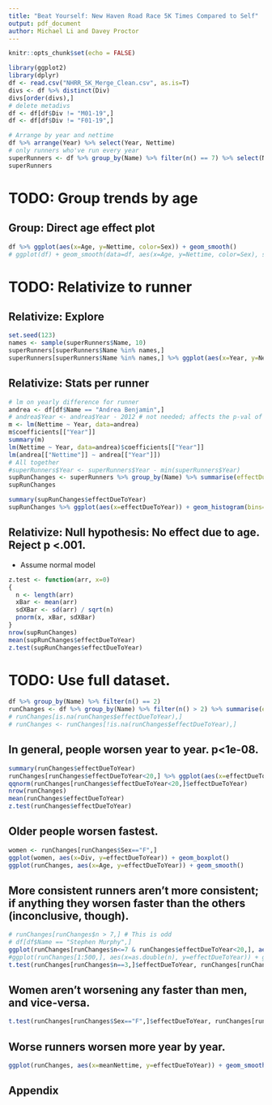 ```yaml
---
title: "Beat Yourself: New Haven Road Race 5K Times Compared to Self"
output: pdf_document
author: Michael Li and Davey Proctor
---
```


```r
knitr::opts_chunk$set(echo = FALSE)
```


```r
library(ggplot2)
library(dplyr)
df <- read.csv("NHRR_5K_Merge_Clean.csv", as.is=T)
divs <- df %>% distinct(Div)
divs[order(divs),]
# delete metadivs
df <- df[df$Div != "M01-19",]
df <- df[df$Div != "F01-19",]
```


```r
# Arrange by year and nettime
df %>% arrange(Year) %>% select(Year, Nettime)
# only runners who've run every year
superRunners <- df %>% group_by(Name) %>% filter(n() == 7) %>% select(Name, Div, Year, Nettime)
superRunners
```

# TODO: Group trends by age

## Group: Direct age effect plot
```r
df %>% ggplot(aes(x=Age, y=Nettime, color=Sex)) + geom_smooth()
# ggplot(df) + geom_smooth(data=df, aes(x=Age, y=Nettime, color=Sex), se=T)
```


# TODO: Relativize to runner
## Relativize: Explore
```r
set.seed(123)
names <- sample(superRunners$Name, 10)
superRunners[superRunners$Name %in% names,]
superRunners[superRunners$Name %in% names,] %>% ggplot(aes(x=Year, y=Nettime, col=Name)) + geom_line()
```

## Relativize: Stats per runner
```r
# lm on yearly difference for runner
andrea <- df[df$Name == "Andrea Benjamin",]
# andrea$Year <- andrea$Year - 2012 # not needed; affects the p-val of intercept but not slope of bestfit line.
m <- lm(Nettime ~ Year, data=andrea)
m$coefficients[["Year"]]
summary(m)
lm(Nettime ~ Year, data=andrea)$coefficients[["Year"]]
lm(andrea[["Nettime"]] ~ andrea[["Year"]])
# All together
#superRunners$Year <- superRunners$Year - min(superRunners$Year)
supRunChanges <- superRunners %>% group_by(Name) %>% summarise(effectDueToYear = lm(Nettime ~ Year)$coefficients[["Year"]])
supRunChanges
```

```r
summary(supRunChanges$effectDueToYear)
supRunChanges %>% ggplot(aes(x=effectDueToYear)) + geom_histogram(bins=50)
```

## Relativize: Null hypothesis: No effect due to age. Reject p <.001.
* Assume normal model
```r
z.test <- function(arr, x=0)
{
  n <- length(arr)
  xBar <- mean(arr)
  sdXBar <- sd(arr) / sqrt(n)
  pnorm(x, xBar, sdXBar)
}
nrow(supRunChanges)
mean(supRunChanges$effectDueToYear)
z.test(supRunChanges$effectDueToYear)
```

# TODO: Use full dataset.

```r
df %>% group_by(Name) %>% filter(n() == 2)
runChanges <- df %>% group_by(Name) %>% filter(n() > 2) %>% summarise(effectDueToYear = lm(Nettime ~ Year)$coefficients[["Year"]], Div=Div[[1]], Age=mean(Age), Sex=Sex[[1]], n=n(), meanNettime=mean(Nettime)) # >2 lest too heavy of tails; not remotely normal. also helps remove NAs in fits.
# runChanges[is.na(runChanges$effectDueToYear),]
# runChanges <- runChanges[!is.na(runChanges$effectDueToYear),]
```

## In general, people worsen year to year. p<1e-08.
```r
summary(runChanges$effectDueToYear)
runChanges[runChanges$effectDueToYear<20,] %>% ggplot(aes(x=effectDueToYear)) + geom_histogram(bins=50)
qqnorm(runChanges[runChanges$effectDueToYear<20,]$effectDueToYear)
nrow(runChanges)
mean(runChanges$effectDueToYear)
z.test(runChanges$effectDueToYear)
```

## Older people worsen fastest.
```r
women <- runChanges[runChanges$Sex=="F",]
ggplot(women, aes(x=Div, y=effectDueToYear)) + geom_boxplot()
ggplot(runChanges, aes(x=Age, y=effectDueToYear)) + geom_smooth()
```

## More consistent runners aren't more consistent; if anything they worsen faster than the others (inconclusive, though).
```r
# runChanges[runChanges$n > 7,] # This is odd
# df[df$Name == "Stephen Murphy",]
ggplot(runChanges[runChanges$n<=7 & runChanges$effectDueToYear<20,], aes(x=as.factor(n), y=effectDueToYear)) + geom_boxplot()
#ggplot(runChanges[1:500,], aes(x=as.double(n), y=effectDueToYear)) + geom_line()
t.test(runChanges[runChanges$n==3,]$effectDueToYear, runChanges[runChanges$n==7,]$effectDueToYear)
```

## Women aren't worsening any faster than men, and vice-versa.
```r
t.test(runChanges[runChanges$Sex=="F",]$effectDueToYear, runChanges[runChanges$Sex=="M",]$effectDueToYear)
```

## Worse runners worsen more year by year.
```r
ggplot(runChanges, aes(x=meanNettime, y=effectDueToYear)) + geom_smooth()
```


## Appendix
```r

```
